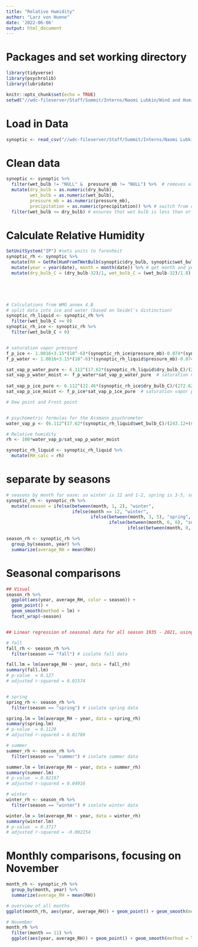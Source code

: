 ---
title: "Relative Humidity"
author: "Larz von Huene"
date: '2022-06-06'
output: html_document
---

# Packages and set working directory
```{r}
library(tidyverse)
library(psychrolib)
library(lubridate)

knitr::opts_chunk$set(echo = TRUE)
setwd("//wdc-fileserver/Staff/Summit/Interns/Naomi Lubkin/Wind and Humidity Climate Trends")
```

# Load in Data
```{r, show_col_types = FALSE}
synoptic <- read_csv("//wdc-fileserver/Staff/Summit/Interns/Naomi Lubkin/Wind and Humidity Climate Trends/Data/b16 synoptic data 1935-2021.csv")
```
# Clean data
```{r}
synoptic <- synoptic %>% 
  filter(wet_bulb != "NULL" &  pressure_mb != "NULL") %>%  # removes all null values (from wet_bulb, dry_bulb, and pressure_mb)
  mutate(dry_bulb = as.numeric(dry_bulb), 
         wet_bulb = as.numeric(wet_bulb), 
         pressure_mb = as.numeric(pressure_mb), 
         precipitation = as.numeric(precipitation)) %>% # switch from chr to dbl
  filter(wet_bulb <= dry_bulb) # ensures that wet bulb is less than or equal to dry bulb for the sake of the RH equation

```


# Calculate Relative Humidity 
```{r}
SetUnitSystem("IP") #sets units to farenheit
synoptic_rh <- synoptic %>% 
  mutate(RH = GetRelHumFromTWetBulb(synoptic$dry_bulb, synoptic$wet_bulb, synoptic$pressure_mb)) %>% # from psychrolib package, get RH
  mutate(year = year(date), month = month(date)) %>% # get month and year
  mutate(dry_bulb_C = (dry_bulb-32)/1, wet_bulb_C = (wet_bulb-32)/1.8)
  




# Calculations from WMO annex 4.B
# split data into ice and water (based on Seidel's distinction)
synoptic_rh_liquid <- synoptic_rh %>% 
  filter(wet_bulb_C >= 0) 
synoptic_rh_ice <- synoptic_rh %>% 
  filter(wet_bulb_C < 0)


# saturation vapor pressure
f_p_ice <- 1.0016+3.15*(10^-6)*(synoptic_rh_ice$pressure_mb)-0.074*(synoptic_rh_ice$pressure_mb)^-1 # function of pressure
f_p_water <- 1.0016+3.15*(10^-6)*(synoptic_rh_liquid$pressure_mb)-0.074*(synoptic_rh_liquid$pressure_mb)^-1

sat_vap_p_water_pure <- 6.112^(17.62*(synoptic_rh_liquid$dry_bulb_C)/(243.12+(synoptic_rh_liquid$dry_bulb_C))) # saturation vapor pressure for pure water
sat_vap_p_water_moist <- f_p_water*sat_vap_p_water_pure  # saturation vapor pressure for moist water
  
sat_vap_p_ice_pure <- 6.112^(22.46*(synoptic_rh_ice$dry_bulb_C)/(272.62+(synoptic_rh_ice$dry_bulb_C)))  # saturation vapor pressure for pure ice
sat_vap_p_ice_moist <- f_p_ice*sat_vap_p_ice_pure  # saturation vapor pressure for moist ice?

# Dew point and Frost point


# psychometric formulas for the Assmann psychrometer
water_vap_p <- (6.112^(17.62*(synoptic_rh_liquid$wet_bulb_C)/(243.12+(synoptic_rh_liquid$wet_bulb_C))))*f_p_water - 6.53*(10^-4)*(1+0.000944*(synoptic_rh_liquid$wet_bulb_C))*(synoptic_rh_liquid$pressure_mb)*(synoptic_rh_liquid$dry_bulb_C - synoptic_rh_liquid$wet_bulb_C)

# Relative humidity
rh <- 100*water_vap_p/sat_vap_p_water_moist

synoptic_rh_liquid <- synoptic_rh_liquid %>% 
  mutate(RH_calc = rh)


```


# separate by seasons
```{r}
# seasons by month for ease: so winter is 12 and 1-2, spring is 3-5, summer is 6-8, fall is 9-11
synoptic_rh <- synoptic_rh %>% 
  mutate(season = ifelse(between(month, 1, 2), "winter",
                         ifelse(month == 12, "winter", 
                                ifelse(between(month, 3, 5), "spring",
                                       ifelse(between(month, 6, 8), "summer",
                                              ifelse(between(month, 9, 11), "fall", NA))))))

season_rh <- synoptic_rh %>% 
  group_by(season, year) %>% 
  summarize(average_RH = mean(RH))
```

# Seasonal comparisons
```{r}
## Visual
season_rh %>% 
  ggplot(aes(year, average_RH, color = season)) +
  geom_point() +
  geom_smooth(method = lm) +
  facet_wrap(~season)


## Linear regression of seasonal data for all season 1935 - 2021, using seasonal averages

# fall
fall_rh <- season_rh %>% 
  filter(season == "fall") # isolate fall data

fall.lm = lm(average_RH ~ year, data = fall_rh)
summary(fall.lm)
# p-value  = 0.127
# adjusted r-squared = 0.01574


# spring
spring_rh <- season_rh %>% 
  filter(season == "spring") # isolate spring data

spring.lm = lm(average_RH ~ year, data = spring_rh)
summary(spring.lm)
# p-value  = 0.1129
# adjusted r-squared = 0.01789

# summer
summer_rh <- season_rh %>% 
  filter(season == "summer") # isolate summer data

summer.lm = lm(average_RH ~ year, data = summer_rh)
summary(summer.lm)
# p-value  = 0.02197
# adjusted r-squared = 0.04916

# winter
winter_rh <- season_rh %>% 
  filter(season == "winter") # isolate winter data

winter.lm = lm(average_RH ~ year, data = winter_rh)
summary(winter.lm)
# p-value  = 0.3717
# adjusted r-squared = -0.002254 

```

# Monthly comparisons, focusing on November 
```{r}
month_rh <- synoptic_rh %>% 
  group_by(month, year) %>% 
  summarize(average_RH = mean(RH))

# overview of all months
ggplot(month_rh, aes(year, average_RH)) + geom_point() + geom_smooth(method = lm) + facet_wrap(~month)

# November
month_rh %>% 
  filter(month == 11) %>% 
  ggplot(aes(year, average_RH)) + geom_point() + geom_smooth(method = lm)


```


